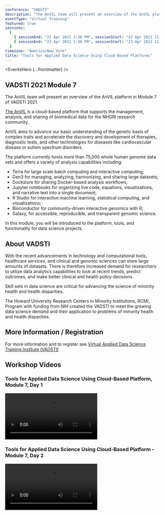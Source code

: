 ```yaml
---
conference: "VADSTI"
description: "The AnVIL team will present an overview of the AnVIL platform in Module 7 of VADSTI 2021."
eventType: "Virtual Training"
featured: true
sessions:
  [
    { sessionEnd: "22 Apr 2021 1:30 PM", sessionStart: "22 Apr 2021 11:00 AM" },
    { sessionEnd: "23 Apr 2021 1:30 PM", sessionStart: "23 Apr 2021 11:00 AM" },
  ]
timezone: "America/New_York"
title: "Tools for Applied Data Science Using Cloud-Based Platforms"
---
```


<EventsHero {...frontmatter} />

## VADSTI 2021 Module 7

The AnVIL team will present an overview of the AnVIL platform in Module 7 of VADSTI 2021.

[The AnVIL](/) is a cloud-based platform that supports the management, analysis, and sharing of biomedical data for the NHGRI research community.

<Alert icon={false} severity="info">
  AnVIL aims to advance our basic understanding of the genetic basis of complex
  traits and accelerate the discovery and development of therapies, diagnostic
  tests, and other technologies for diseases like cardiovascular disease or
  autism spectrum disorders.
</Alert>

The platform currently hosts more than 75,000 whole human genome data sets and offers a variety of analysis capabilities including:

- Terra for large scale batch computing and interactive computing;
- Gen3 for managing, analyzing, harmonizing, and sharing large datasets;
- Dockstore for sharing Docker-based analysis workflows;
- Jupyter notebooks for organizing live code, equations, visualizations, and narrative text into a single document;
- R Studio for interactive machine learning, statistical computing, and visualizations;
- Bioconductor for community-driven interactive genomics with R;
- Galaxy, for accessible, reproducible, and transparent genomic science.

In this module, you will be introduced to the platform, tools, and functionality for data science projects.

## About VADSTI

With the recent advancements in technology and computational tools, healthcare services, and clinical and genomic sciences can store large amounts of datasets. There is therefore increased demand for researchers to utilize data analytics capabilities to look at recent trends, predict outcomes, and make better clinical and health policy decisions.

Skill sets in data science are critical for advancing the science of minority health and health disparities.

The Howard University Research Centers in Minority Institutions, RCMI, Program with funding from NIH created the VADSTI to meet the growing data science demand and their application to problems of minority health and health disparities.

## More Information / Registration

For more information and to register see [Virtual Applied Data Science Training Institute (VADSTI)](https://www.the1joshuagroup.com/VADSTI/#faq)

## Workshop Videos

### Tools for Applied Data Science Using Cloud-Based Platform, Module 7, Day 1

<Video
  src="https://www.youtube.com/embed/CdqoGck2ht8"
  title="Tools for Applied Data Science Using Cloud-Based Platform, Module 7, Day 1"
/>

### Tools for Applied Data Science Using Cloud-Based Platform - Module 7, Day 2

<Video
  src="https://www.youtube.com/embed/6S0yOvgISVI"
  title="Tools for Applied Data Science Using Cloud-Based Platform - Module 7, Day 2"
/>
